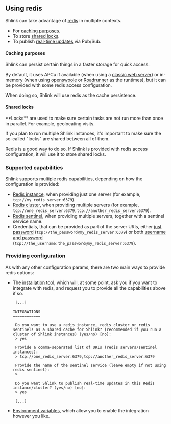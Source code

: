 
## Using redis

Shlink can take advantage of [redis](https://redis.io/) in multiple contexts.

* For [caching purposes](/documentation/advanced/using-redis/#caching-purposes).
* To store [shared locks](/documentation/advanced/using-redis/#shared-locks).
* To publish [real-time updates](/documentation/advanced/real-time-updates/#redis-pub-sub) via Pub/Sub.

#### Caching purposes

Shlink can persist certain things in a faster storage for quick access.

By default, it uses APCu if available (when using a [classic web server](/documentation/supported-runtimes/classic-web-server/)) or in-memory (when using [openswoole](/documentation/supported-runtimes/serve-with-openswoole/) or [Roadrunner](/documentation/supported-runtimes/serve-with-roadrunner/) as the runtimes), but it can be provided with some redis access configuration.

When doing so, Shlink will use redis as the cache persistence.

#### Shared locks

<Callout type="info">
  **Locks** are used to make sure certain tasks are not run more than once in parallel. For example, geolocating visits.
</Callout>

If you plan to run multiple Shlink instances, it's important to make sure the so-called "locks" are shared between all of them.

Redis is a good way to do so. If Shlink is provided with redis access configuration, it will use it to store shared locks.

### Supported capabilities

Shlink supports multiple redis capabilities, depending on how the configuration is provided:

* [Redis instance](https://redis.io/docs/getting-started/), when providing just one server (for example, `tcp://my_redis_server:6379`).
* [Redis cluster](https://redis.io/docs/management/scaling/), when providing multiple servers (for example, `tcp://one_redis_server:6379,tcp://another_redis_server:6379`).
* [Redis sentinel](https://redis.io/docs/management/sentinel/), when providing multiple servers, together with a sentinel service name.
* Credentials, that can be provided as part of the server URIs, either [just password](https://redis.io/docs/management/security/) (`tcp://the_password@my_redis_server:6379`) or both [username and password](https://redis.io/docs/management/security/acl/) (`tcp://the_username:the_password@my_redis_server:6379`).

### Providing configuration

As with any other configuration params, there are two main ways to provide redis options:

* The [installation tool](http://localhost:3000/documentation/command-line-interface/installation-tool/), which will, at some point, ask you if you want to integrate with redis, and request you to provide all the capabilities above if so.

  ```shell
   [...]

  INTEGRATIONS
  ============

   Do you want to use a redis instance, redis cluster or redis sentinels as a shared cache for Shlink? (recommended if you run a cluster of Shlink instances) (yes/no) [no]:
   > yes

   Provide a comma-separated list of URIs (redis servers/sentinel instances):
   > tcp://one_redis_server:6379,tcp://another_redis_server:6379

   Provide the name of the sentinel service (leave empty if not using redis sentinel):
   >

   Do you want Shlink to publish real-time updates in this Redis instance/cluster? (yes/no) [no]:
   > yes

   [...]
  ```

* [Environment variables](/documentation/environment-variables/#redis-integration), which allow you to enable the integration however you like.

